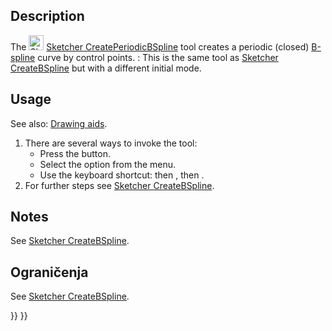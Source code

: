 <languages/>

{{Docnav
|[[Sketcher_CreateBSpline|B-spline by control points]]
|[[Sketcher_CreateBSplineByInterpolation|B-spline by knots]]
|[[Sketcher_Workbench|Sketcher]]
|IconL=Sketcher_CreateBSpline.svg
|IconR=Sketcher_CreateBSplineByInterpolation.svg
|IconC=Workbench_Sketcher.svg
}}

{{GuiCommand
|Name=Sketcher CreatePeriodicBSpline
|MenuLocation= Sketch → Sketcher geometries → Create periodic B-spline
|Workbenches=[[Sketcher_Workbench|Sketcher]]
|Shortcut={{KEY|G}} {{KEY|B}} {{KEY|P}}
|Version=0.17
|SeeAlso=[[Sketcher_CreateBSpline|Sketcher CreateBSpline]]
}}

==Description==

The [[Image:Sketcher_CreatePeriodicBSpline.svg|24px]] [[Sketcher_CreatePeriodicBSpline|Sketcher CreatePeriodicBSpline]] tool creates a periodic (closed) [[B-Splines|B-spline]] curve by control points. {{Version|1.0}}: This is the same tool as [[Sketcher_CreateBSpline|Sketcher CreateBSpline]] but with a different initial mode.

==Usage==

See also: [[Sketcher_Workbench#Drawing_aids|Drawing aids]].

# There are several ways to invoke the tool:
#* Press the {{Button|[[Image:Sketcher_CreatePeriodicBSpline.svg|16px]] [[Sketcher_CreatePeriodicBSpline|Periodic B-spline by control points]]}} button.
#* Select the {{MenuCommand|Sketcher → Sketcher geometries → [[Image:Sketcher_CreatePeriodicBSpline.svg|16px]] Create periodic B-spline}} option from the menu.
#* Use the keyboard shortcut: {{KEY|G}} then {{KEY|B}}, then {{KEY|P}}.
# For further steps see [[Sketcher_CreateBSpline#Usage|Sketcher CreateBSpline]].

==Notes==

See [[Sketcher_CreateBSpline#Notes|Sketcher CreateBSpline]].

<span id="Limitations"></span>
==Ograničenja==

See [[Sketcher_CreateBSpline#Limitations|Sketcher CreateBSpline]].


{{Docnav
|[[Sketcher_CreateBSpline|B-spline by control points]]
|[[Sketcher_CreateBSplineByInterpolation|B-spline by knots]]
|[[Sketcher_Workbench|Sketcher]]
|IconL=Sketcher_CreateBSpline.svg
|IconR=Sketcher_CreateBSplineByInterpolation.svg
|IconC=Workbench_Sketcher.svg
}}

{{Sketcher_Tools_navi{{#translation:}}}}
{{Userdocnavi{{#translation:}}}}